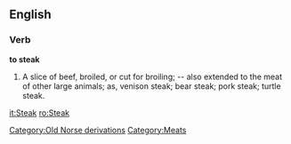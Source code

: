 ==English==

===Verb===

'''to steak'''

#A slice of beef, broiled, or cut for broiling; -- also extended to the meat of other large animals; as, venison steak; bear steak; pork steak; turtle steak.

[[Category:Old Norse derivations]]
[[Category:Meats]]
[[it:Steak]]
[[ro:Steak]]